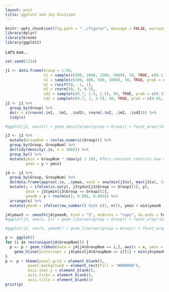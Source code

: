 ```yaml
---
layout: post
title: ggplot2 and Joy Division
---
```


```r
knitr::opts_chunk$set(fig.path = "../figure/", message = FALSE, warning = FALSE)
library(dplyr)
library(broom)
library(ggplot2)
```

Let's see...

```r

set.seed(1234)

j1 <- data.frame(Group = 1:50, 
                 n1 = sample(c(500, 1000, 2500, 5000), 50, TRUE, c(0.1, 0.2, 0.4, 0.3)),
                 n2 = sample(c(200, 400, 500, 1000), 50, TRUE, prob = c(0.3, 0.5, 0.15, 0.05)),
                 m1 = runif(50, -1, 1),
                 m2 = rnorm(50, 5, 0.5),
                 sd1 = sample(c(0.7, 1.5, 2.5), 50, TRUE, prob = c(0.15, 0.5, 0.35)),
                 sd2 = sample(c(0.7, 1, 3.5), 50, TRUE, prob = c(0.05, 0.6, 0.35)))
j2 <- j1 %>% 
  group_by(Group) %>% 
  do(x = c(rnorm(.$n1, .$m1, .$sd1), rnorm(.$n2, .$m2, .$sd2))) %>% 
  tidy(x)

#ggplot(j2, aes(x)) + geom_density(aes(group = Group)) + facet_wrap(~Group)

j3 <- j2 %>% 
  mutate(GroupNum = rev(as.numeric(Group))) %>% 
  group_by(Group, GroupNum) %>% 
  do(tidy(density(.$x, n = 100))) %>% 
  group_by() %>% 
  mutate(ymin = GroupNum * (max(y) / 10), #This constant controls how much overlap between groups there is
         ymax = y + ymin)

j4 <- j3 %>% 
  group_by(Group, GroupNum) %>% 
  do(data.frame(approx(.$x, .$ymax, xout = seq(min(j3$x), max(j3$x), length.out = 250)))) %>% 
  mutate(y = ifelse(is.na(y), j3$ymin[j3$Group == Group][1], y),
         ymin = j3$ymin[j3$Group == Group][1],
         ymaxN = y + rnorm(n(), 0.001, 0.005)) %>% 
  arrange(x) %>% 
  mutate(ymaxN = ifelse(row_number() %in% c(1, n()), ymin + min(ymaxN - ymin), ymaxN))

j4$ymaxS <- smooth(j4$ymaxN, kind = "S", endrule = "copy", do.ends = FALSE)
#ggplot(j3, aes(x, y)) + geom_line(aes(group = Group)) + facet_wrap(~Group)

#ggplot(j3, aes(x, ymaxN)) + geom_line(aes(group = Group)) + facet_wrap(~Group, scales = "free_y")

p <- ggplot()
for (i in rev(unique(j4$GroupNum))) {
  p <- p + geom_ribbon(data = j4[j4$GroupNum == i,], aes(x = x, ymin = ymin + min(j4$ymaxN - j4$ymin), ymax = ymaxS, group = GroupNum), colour = "#F0F0F0", fill = "black") +
    geom_hline(yintercept = j4$ymin[j4$GroupNum == i][1] + min(j4$ymaxN - j4$ymin), colour = "#000000")
}
p <- p + theme(panel.grid = element_blank(),
          panel.background = element_rect(fill = "#000000"),
          axis.text.y = element_blank(),
          axis.ticks = element_blank(),
          axis.title = element_blank())
print(p)
```